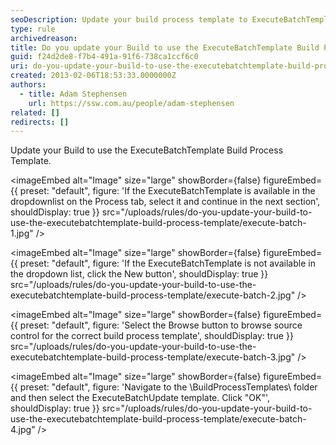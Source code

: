 ```yaml
---
seoDescription: Update your build process template to ExecuteBatchTemplate and streamline your workflow.
type: rule
archivedreason:
title: Do you update your Build to use the ExecuteBatchTemplate Build Process Template?
guid: f24d2de8-f7b4-491a-91f6-738ca1ccf6c0
uri: do-you-update-your-build-to-use-the-executebatchtemplate-build-process-template
created: 2013-02-06T18:53:33.0000000Z
authors:
  - title: Adam Stephensen
    url: https://ssw.com.au/people/adam-stephensen
related: []
redirects: []
---
```


Update your Build to use the ExecuteBatchTemplate Build Process Template.

<imageEmbed
  alt="Image"
  size="large"
  showBorder={false}
  figureEmbed={{
    preset: "default",
    figure: 'If the ExecuteBatchTemplate is available in the dropdownlist on the Process tab, select it and continue in the next section',
    shouldDisplay: true
  }}
  src="/uploads/rules/do-you-update-your-build-to-use-the-executebatchtemplate-build-process-template/execute-batch-1.jpg"
/>


<imageEmbed
  alt="Image"
  size="large"
  showBorder={false}
  figureEmbed={{
    preset: "default",
    figure: 'If the ExecuteBatchTemplate is not available in the dropdown list, click the New button',
    shouldDisplay: true
  }}
  src="/uploads/rules/do-you-update-your-build-to-use-the-executebatchtemplate-build-process-template/execute-batch-2.jpg"
/>


<imageEmbed
  alt="Image"
  size="large"
  showBorder={false}
  figureEmbed={{
    preset: "default",
    figure: 'Select the Browse button to browse source control for the correct build process template',
    shouldDisplay: true
  }}
  src="/uploads/rules/do-you-update-your-build-to-use-the-executebatchtemplate-build-process-template/execute-batch-3.jpg"
/>


<imageEmbed
  alt="Image"
  size="large"
  showBorder={false}
  figureEmbed={{
    preset: "default",
    figure: 'Navigate to the \BuildProcessTemplates\ folder and then select the ExecuteBatchUpdate template. Click "OK"',
    shouldDisplay: true
  }}
  src="/uploads/rules/do-you-update-your-build-to-use-the-executebatchtemplate-build-process-template/execute-batch-4.jpg"
/>